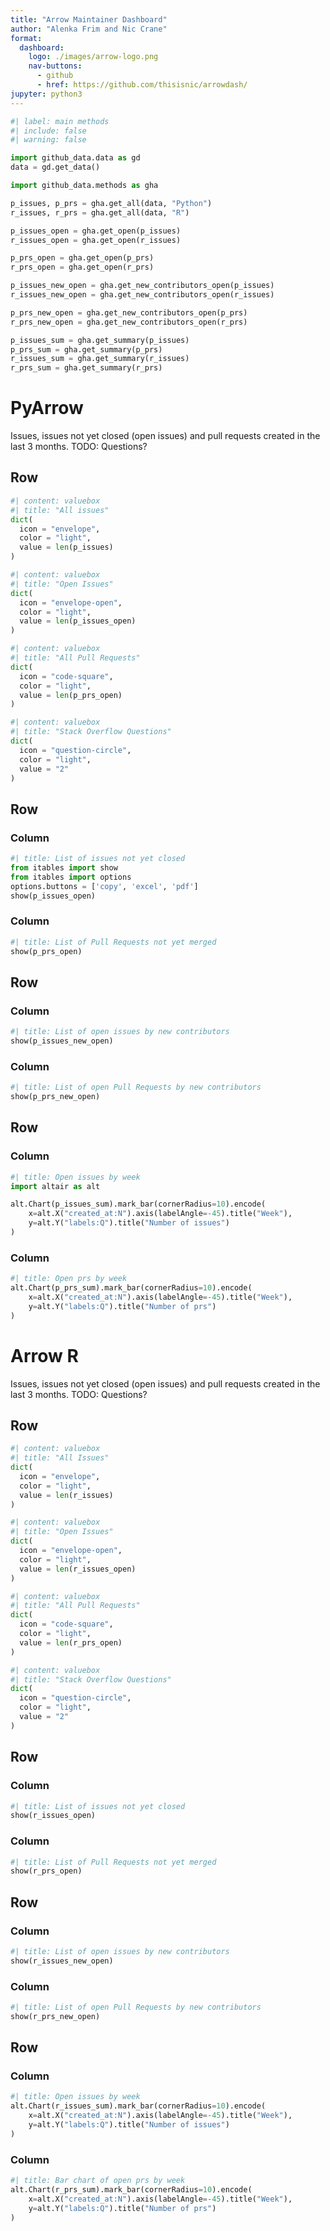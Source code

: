 ```yaml
--- 
title: "Arrow Maintainer Dashboard"
author: "Alenka Frim and Nic Crane"
format: 
  dashboard:
    logo: ./images/arrow-logo.png
    nav-buttons: 
      - github
      - href: https://github.com/thisisnic/arrowdash/
jupyter: python3
---
```


<!-- 

Needs Quarto 1.4 installed to run
Seek inspiration from https://quarto.org/docs/dashboards/examples/

-->

```python
#| label: main methods
#| include: false
#| warning: false

import github_data.data as gd
data = gd.get_data()

import github_data.methods as gha

p_issues, p_prs = gha.get_all(data, "Python")
r_issues, r_prs = gha.get_all(data, "R")

p_issues_open = gha.get_open(p_issues)
r_issues_open = gha.get_open(r_issues)

p_prs_open = gha.get_open(p_prs)
r_prs_open = gha.get_open(r_prs)

p_issues_new_open = gha.get_new_contributors_open(p_issues)
r_issues_new_open = gha.get_new_contributors_open(r_issues)

p_prs_new_open = gha.get_new_contributors_open(p_prs)
r_prs_new_open = gha.get_new_contributors_open(r_prs)

p_issues_sum = gha.get_summary(p_issues)
p_prs_sum = gha.get_summary(p_prs)
r_issues_sum = gha.get_summary(r_issues)
r_prs_sum = gha.get_summary(r_prs)
```

# PyArrow

Issues, issues not yet closed (open issues) and pull requests created in the last 3 months. TODO: Questions?

## Row

```python
#| content: valuebox
#| title: "All issues"
dict(
  icon = "envelope",
  color = "light",
  value = len(p_issues)
)
```

```python
#| content: valuebox
#| title: "Open Issues"
dict(
  icon = "envelope-open",
  color = "light",
  value = len(p_issues_open)
)
```

```python
#| content: valuebox
#| title: "All Pull Requests"
dict(
  icon = "code-square",
  color = "light",
  value = len(p_prs_open)
)
```

```python
#| content: valuebox
#| title: "Stack Overflow Questions"
dict(
  icon = "question-circle",
  color = "light",
  value = "2"
)
```

## Row

### Column {width=50%}

```python
#| title: List of issues not yet closed
from itables import show
from itables import options
options.buttons = ['copy', 'excel', 'pdf']
show(p_issues_open)
```

### Column {width=50%}

```python
#| title: List of Pull Requests not yet merged
show(p_prs_open)
```

## Row

### Column {width=50%}

```python
#| title: List of open issues by new contributors
show(p_issues_new_open)
```

### Column {width=50%}

```python
#| title: List of open Pull Requests by new contributors
show(p_prs_new_open)
```

## Row

### Column {width=50%}

```python
#| title: Open issues by week
import altair as alt

alt.Chart(p_issues_sum).mark_bar(cornerRadius=10).encode(
    x=alt.X("created_at:N").axis(labelAngle=-45).title("Week"),
    y=alt.Y("labels:Q").title("Number of issues")
)
```

### Column {width=50%}

```python
#| title: Open prs by week
alt.Chart(p_prs_sum).mark_bar(cornerRadius=10).encode(
    x=alt.X("created_at:N").axis(labelAngle=-45).title("Week"),
    y=alt.Y("labels:Q").title("Number of prs")
)
```

# Arrow R

Issues, issues not yet closed (open issues) and pull requests created in the last 3 months. TODO: Questions?

## Row

```python
#| content: valuebox
#| title: "All Issues"
dict(
  icon = "envelope",
  color = "light",
  value = len(r_issues)
)
```

```python
#| content: valuebox
#| title: "Open Issues"
dict(
  icon = "envelope-open",
  color = "light",
  value = len(r_issues_open)
)
```

```python
#| content: valuebox
#| title: "All Pull Requests"
dict(
  icon = "code-square",
  color = "light",
  value = len(r_prs_open)
)
```

```python
#| content: valuebox
#| title: "Stack Overflow Questions"
dict(
  icon = "question-circle",
  color = "light",
  value = "2"
)
```

## Row

### Column {width=50%}

```python
#| title: List of issues not yet closed
show(r_issues_open)
```

### Column {width=50%}

```python
#| title: List of Pull Requests not yet merged
show(r_prs_open)
```

## Row

### Column {width=50%}

```python
#| title: List of open issues by new contributors
show(r_issues_new_open)
```

### Column {width=50%}

```python
#| title: List of open Pull Requests by new contributors
show(r_prs_new_open)
```

## Row

### Column {width=50%}

```python
#| title: Open issues by week
alt.Chart(r_issues_sum).mark_bar(cornerRadius=10).encode(
    x=alt.X("created_at:N").axis(labelAngle=-45).title("Week"),
    y=alt.Y("labels:Q").title("Number of issues")
)
```

### Column {width=50%}

```python
#| title: Bar chart of open prs by week
alt.Chart(r_prs_sum).mark_bar(cornerRadius=10).encode(
    x=alt.X("created_at:N").axis(labelAngle=-45).title("Week"),
    y=alt.Y("labels:Q").title("Number of prs")
)
```

